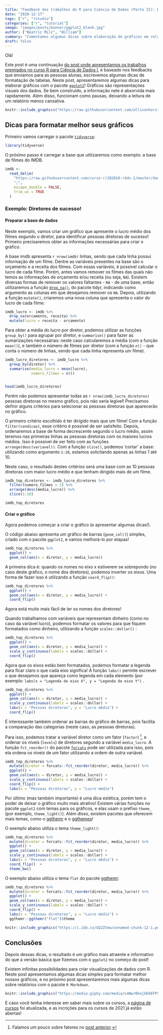 ```yaml
---
title: "Feedback dos trabalhos do R para Ciência de Dados (Parte II): Dicas para Gráficos"
date: "2020-12-17"
tags: ["r", "rstudio"]
categories: ["r", "tutorial"]
image: "images/posts/banner/ggplot2_blank.jpg"
author: ["Beatriz Milz", "William"]
summary: "Comentamos algumas dicas sobre elaboração de gráficos em relatórios. Ilustração sobre o pacote ggplot2, criada por Allison Horst."
draft: false
---
```


Olá!

Este post é uma continuação [do post onde apresentamos os trabalhos premiados no curso R para Ciência de Dados I](https://www.curso-r.com/blog/2020-12-03-dicas-relatorios-r4ds1_tabelas/), e baseado nos feedbacks que enviamos para as pessoas alunas, escrevemos algumas dicas de formatação de tabelas.
Neste post, apresentaremos algumas dicas para elaborar gráficos com o pacote [`ggplot2`](https://ggplot2.tidyverse.org/)! Gráficos são representações visuais dos dados. Se bem construído, a informação nele é absorvida mais rapidamente. Além disso, funcionam como pausas, deixando a leitura de um relatório menos cansativa.  

```r
knitr::include_graphics("https://raw.githubusercontent.com/allisonhorst/stats-illustrations/master/rstats-blanks/ggplot2_blank.png")
```



##  Dicas para formatar melhor seus gráficos

Primeiro vamos carregar o pacote [`tidyverse`](https://www.tidyverse.org/):

```r
library(tidyverse)
```


O próximo passo é carregar a base que utilizaremos como exemplo: a base de filmes do IMDB. 

```r

imdb <-
  read_delim(
    "https://raw.githubusercontent.com/curso-r/202010-r4ds-1/master/dados/imdb2.csv",
    ";",
    escape_double = FALSE,
    trim_ws = TRUE
  ) 

```



### Exemplo: Diretores de sucesso!

#### Preparar a base de dados


Neste exemplo, vamos criar um gráfico que apresente o lucro médio dos filmes segundo o diretor, para identificar pessoas diretoras de sucesso! Primeiro precisaremos obter as informações necessárias para criar o gráfico.

A base imdb apresenta `r nrow(imdb)` linhas, sendo que cada linha possui informação de um filme. Dentre as variáveis presentes na base são o orçamento e a receita dos filmes. Com essas variáveis, é possível calcular o lucro de cada filme. Porém, antes vamos remover os filmes das quais não temos as informações de orçamento e/ou receita (ou seja, `NA`). Existem diversas formas de remover os valores faltantes - `NA` - de uma base, então utilizaremos a função [`drop_na()`](https://tidyr.tidyverse.org/reference/drop_na.html), do pacote tidyr, indicando como argumento as colunas em que desejamos remover os `NA`. Depois, utilizando a função `mutate()`, criaremos uma nova coluna que apresenta o valor do lucro de cada filme:

```r
imdb_lucro <- imdb %>%
  drop_na(orcamento, receita) %>%
  mutate(lucro = receita - orcamento)
```



Para obter a média do lucro por diretor, podemos utilizar as funções `group_by()` para agrupar por diretor, e `summarise()` para fazer as sumarizações  necessárias: neste caso calcularemos a média (com a função `mean()`), e também o número de filmes por diretor (com a função `n()` - que conta o número de linhas, sendo que cada linha representa um filme).


```r
imdb_lucro_diretores <- imdb_lucro %>%
  group_by(diretor) %>%
  summarise(media_lucro = mean(lucro),
            numero_filmes = n())


head(imdb_lucro_diretores)
```

Porém não podemos apresentar todas as `r nrow(imdb_lucro_diretores)` pessoas diretoras no mesmo gráfico, pois não seria legível! Precisamos definir alguns critérios para selecionar as pessoas diretoras que aparecerão no gráfico. 

O primeiro critério escolhido é ter dirigido mais que um filme! Com a função `filter(condicao)`, esse critério é possível de ser satisfeito. Depois, ordenaremos a base de forma decrescente segundo o lucro médio, assim teremos nas primeiras linhas as pessoas diretoras com os maiores lucros médios. Isso é possível de ser feito com as funções `arrange(desc(variavel))`. Com a função `slice()`, podemos 'cortar' a base: utilizando como argumento `1:10`, estamos solicitando apenas as linhas 1 até 10.

Neste caso, o resultado destes critérios será uma base com as 10 pessoas diretoras com maior lucro médio e que tenham dirigido mais de um filme. 


```r
imdb_top_diretores <- imdb_lucro_diretores %>% 
  filter(numero_filmes > 1) %>% 
  arrange(desc(media_lucro)) %>% 
  slice(1:10)

imdb_top_diretores
```

#### Criar o gráfico

Agora podemos começar a criar o gráfico (e apresentar algumas dicas!).

O código abaixo apresenta um gráfico de barras (`geom_col()`) simples, criado com o pacote `ggplot2`, e vamos melhorá-lo por etapas!

```r
imdb_top_diretores %>% 
  ggplot() + 
  geom_col(aes(x = diretor, y = media_lucro))
```

A primeira dica é: quando os nomes no eixo x estiverem se sobrepondo (no caso deste gráfico, o nome dos diretores), podemos inverter os eixos. Uma forma de fazer isso é utilizando a função `coord_flip()`:

```r
imdb_top_diretores %>% 
  ggplot() + 
  geom_col(aes(x = diretor, y = media_lucro)) +
  coord_flip()
```

Agora está muito mais fácil de ler os nomes dos diretores!

Quando trabalhamos com variáveis que representam dinheiro (como no caso da variável lucro), podemos formatar os valores para que fiquem formatados como dinheiro, utilizando a função `scales::dollar()` :

```r
imdb_top_diretores %>% 
  ggplot() + 
  geom_col(aes(x = diretor, y = media_lucro)) +
  scale_y_continuous(labels = scales::dollar) +
  coord_flip()
```

Agora que os eixos estão bem formatados, podemos formatar a legenda para ficar claro o que cada eixo significa! A função `labs()` permite escrever o que desejamos que apareça como legenda em cada elemento (por exemplo: `labs(x = "Legenda do eixo X", y = "Legenda do eixo Y")` . 

```r
imdb_top_diretores %>% 
  ggplot() + 
  geom_col(aes(x = diretor, y = media_lucro)) +
  scale_y_continuous(labels = scales::dollar) +
  labs(x = "Pessoas diretoras", y = "Lucro médio") +
  coord_flip()
```

É interessante também ordenar as barras do gráfico de barras, pois facilita a comparação das categorias (neste caso, as pessoas diretoras). 

Para isso, podemos tratar a variável diretor como um fator (`factor`) ^[Falamos um pouco sobre fatores no [post anterior](https://www.curso-r.com/blog/2020-12-03-dicas-relatorios-r4ds1_tabelas/).], e ordenar os níveis (`levels`) de diretores segundo a variável `media_lucro`. A função `fct_reorder()` do pacote [`forcats`](https://forcats.tidyverse.org/) pode ser utilizada para isso, pois ela ordena os níveis de um fator utilizando a ordem de outra variável. 

```r
imdb_top_diretores %>%
  mutate(diretor = forcats::fct_reorder(diretor, media_lucro)) %>%
  ggplot() +
  geom_col(aes(x = diretor, y = media_lucro)) +
  scale_y_continuous(labels = scales::dollar) +
  coord_flip() +
  labs(x = "Pessoas diretoras", y = "Lucro médio")
```

Por último (mas também importante) é uma dica estética, porém tem o poder de deixar o gráfico muito mais atrativo!  Existem várias funções no pacote `ggplot2` com temas para os gráficos, e elas usam o prefixo `theme_` (por exemplo, `theme_light()`). Além disso, existem pacotes que oferecem mais temas, como o [ggthemr](https://github.com/Mikata-Project/ggthemr) e o [ggthemes](https://yutannihilation.github.io/allYourFigureAreBelongToUs/ggthemes/)!

O exemplo abaixo utiliza o tema `theme_light()`:

```r
imdb_top_diretores %>%
  mutate(diretor = forcats::fct_reorder(diretor, media_lucro)) %>%
  ggplot() +
  geom_col(aes(x = diretor, y = media_lucro)) +
  scale_y_continuous(labels = scales::dollar) +
  labs(x = "Pessoas diretoras", y = "Lucro médio") +
  coord_flip()  +
  theme_bw()
```

O exemplo abaixo utiliza o tema `flat` do pacote [ggthemr](https://github.com/Mikata-Project/ggthemr):

```r
imdb_top_diretores %>%
  mutate(diretor = forcats::fct_reorder(diretor, media_lucro)) %>%
  ggplot() +
  geom_col(aes(x = diretor, y = media_lucro)) +
  scale_y_continuous(labels = scales::dollar) +
  coord_flip() +
  labs(x = "Pessoas diretoras", y = "Lucro médio") +
  ggthemr::ggthemr("flat")$theme
```

```r
knitr::include_graphics("https://i.ibb.co/GQ2Ztmw/unnamed-chunk-12-1.png")
```

## Conclusões

Depois dessas dicas, o resultado é um gráfico mais atraente e informativo do que a versão básica que fizemos com o `ggplot2` no começo do post! 

Existem infinitas possibilidades para criar visualizações de dados com R. Neste post apresentamos algumas dicas simples para formatar melhor nossos gráficos, e no próximo post apresentaremos mais algumas dicas sobre relatórios com o pacote `R Markdown`.  


```r
knitr::include_graphics("https://media.giphy.com/media/LmNwrBhejkK9EFP504/giphy.gif")
```



E caso você tenha interesse em saber mais sobre os cursos, a [página de cursos](https://www.curso-r.com/cursos/) foi atualizada, e as incrições para os cursos de 2021 já estão abertas!
